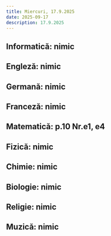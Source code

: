 ```yaml
---
title: Miercuri, 17.9.2025
date: 2025-09-17
description: 17.9.2025
---
```


## Informatică: nimic

## Engleză: nimic

## Germană: nimic

## Franceză: nimic

## Matematică: p.10 Nr.e1, e4

## Fizică: nimic

## Chimie: nimic

## Biologie: nimic

## Religie: nimic

## Muzică: nimic
